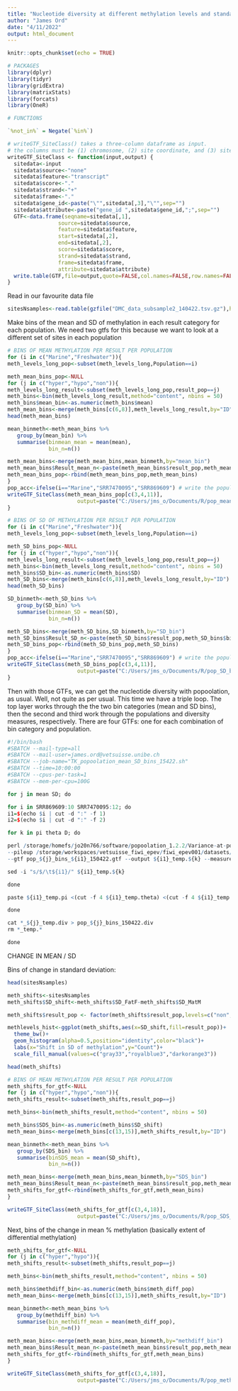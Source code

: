 ```yaml
---
title: "Nucleotide diversity at different methylation levels and standard deviations"
author: "James Ord"
date: "4/11/2022"
output: html_document
---
```


```r
knitr::opts_chunk$set(echo = TRUE)

# PACKAGES
library(dplyr)
library(tidyr)
library(gridExtra)
library(matrixStats)
library(forcats)
library(OneR)

# FUNCTIONS

`%not_in%` = Negate(`%in%`)

# writeGTF_SiteClass() takes a three-column dataframe as input.
# the columns must be (1) chromosome, (2) site coordinate, and (3) site class
writeGTF_SiteClass <- function(input,output) {
  sitedata<-input
  sitedata$source<-"none"
  sitedata$feature<-"transcript"
  sitedata$score<-"."
  sitedata$strand<-"+"
  sitedata$frame<-"."
  sitedata$gene_id<-paste("\"",sitedata[,3],"\"",sep="")
  sitedata$attribute<-paste("gene_id ",sitedata$gene_id,";",sep="")
  GTF<-data.frame(seqname=sitedata[,1],
                source=sitedata$source,
                feature=sitedata$feature,
                start=sitedata[,2],
                end=sitedata[,2],
                score=sitedata$score,
                strand=sitedata$strand,
                frame=sitedata$frame,
                attribute=sitedata$attribute)
  write.table(GTF,file=output,quote=FALSE,col.names=FALSE,row.names=FALSE,sep="\t")
}
```
Read in our favourite data file
```r
sitesNsamples<-read.table(gzfile("DMC_data_subsample2_140422.tsv.gz"),header=T)
```

Make bins of the mean and SD of methylation in each result category for each population. We need two gtfs for this because we want to look at a different set of sites in each population
```r
# BINS OF MEAN METHYLATION PER RESULT PER POPULATION
for (i in c("Marine","Freshwater")){
meth_levels_long_pop<-subset(meth_levels_long,Population==i)

meth_mean_bins_pop<-NULL
for (j in c("hyper","hypo","non")){
meth_levels_long_result<-subset(meth_levels_long_pop,result_pop==j)
meth_bins<-bin(meth_levels_long_result,method="content", nbins = 50)
meth_bins$mean_bin<-as.numeric(meth_bins$mean)
meth_mean_bins<-merge(meth_bins[c(6,8)],meth_levels_long_result,by="ID")
head(meth_mean_bins)

mean_binmeth<-meth_mean_bins %>%
   group_by(mean_bin) %>%
   summarise(binmean_mean = mean(mean),
             bin_n=n())

meth_mean_bins<-merge(meth_mean_bins,mean_binmeth,by="mean_bin")
meth_mean_bins$Result_mean_n<-paste(meth_mean_bins$result_pop,meth_mean_bins$binmean_mean,meth_mean_bins$bin_n,sep="_")
meth_mean_bins_pop<-rbind(meth_mean_bins_pop,meth_mean_bins)
}
pop_acc<-ifelse(i=="Marine","SRR7470095","SRR869609") # write the population accession into the filename
writeGTF_SiteClass(meth_mean_bins_pop[c(3,4,11)],
                      output=paste("C:/Users/jms_o/Documents/R/pop_mean_bins",pop_acc,"150422.gtf",sep="_"))
}

# BINS OF SD OF METHYLATION PER RESULT PER POPULATION
for (i in c("Marine","Freshwater")){
meth_levels_long_pop<-subset(meth_levels_long,Population==i)

meth_SD_bins_pop<-NULL
for (j in c("hyper","hypo","non")){
meth_levels_long_result<-subset(meth_levels_long_pop,result_pop==j)
meth_bins<-bin(meth_levels_long_result,method="content", nbins = 50)
meth_bins$SD_bin<-as.numeric(meth_bins$SD)
meth_SD_bins<-merge(meth_bins[c(6,8)],meth_levels_long_result,by="ID")
head(meth_SD_bins)

SD_binmeth<-meth_SD_bins %>%
   group_by(SD_bin) %>%
   summarise(binmean_SD = mean(SD),
             bin_n=n())

meth_SD_bins<-merge(meth_SD_bins,SD_binmeth,by="SD_bin")
meth_SD_bins$Result_SD_n<-paste(meth_SD_bins$result_pop,meth_SD_bins$binmean_SD,meth_SD_bins$bin_n,sep="_")
meth_SD_bins_pop<-rbind(meth_SD_bins_pop,meth_SD_bins)
}
pop_acc<-ifelse(i=="Marine","SRR7470095","SRR869609") # write the population accession into the filename
writeGTF_SiteClass(meth_SD_bins_pop[c(3,4,11)],
                      output=paste("C:/Users/jms_o/Documents/R/pop_SD_bins",pop_acc,"150422.gtf",sep="_"))
}
```

Then with those GTFs, we can get the nucleotide diversity with popoolation, as usual. Well, not quite as per usual. This time we have a triple loop. The top layer works through the the two bin categories (mean and SD bins), then the second and third work through the populations and diversity measures, respectively. There are four GTFs: one for each combination of bin category and population.

```r
#!/bin/bash
#SBATCH --mail-type=all
#SBATCH --mail-user=james.ord@vetsuisse.unibe.ch
#SBATCH --job-name="TK_popoolation_mean_SD_bins_15422.sh"
#SBATCH --time=10:00:00
#SBATCH --cpus-per-task=1
#SBATCH --mem-per-cpu=100G

for j in mean SD; do

for i in SRR869609:10 SRR7470095:12; do
i1=$(echo $i | cut -d ":" -f 1)
i2=$(echo $i | cut -d ":" -f 2)

for k in pi theta D; do

perl /storage/homefs/jo20n766/software/popoolation_1.2.2/Variance-at-position.pl --pool-size ${i2} --min-qual 20 --min-coverage 3 --min-count 2 --fastq-type sanger \
--pileup /storage/workspaces/vetsuisse_fiwi_epev/fiwi_epev001/datasets/dataset_collection/stickleback/PRJNA204958_479509/mapped/MAPQ20_rdup/pileup/${i1}.pileup \
--gtf pop_${j}_bins_${i1}_150422.gtf --output ${i1}_temp.${k} --measure ${k}

sed -i "s/$/\t${i1}/" ${i1}_temp.${k}

done

paste ${i1}_temp.pi <(cut -f 4 ${i1}_temp.theta) <(cut -f 4 ${i1}_temp.D) > ${i1}_${j}_temp.div

done

cat *_${j}_temp.div > pop_${j}_bins_150422.div
rm *_temp.*

done

```
CHANGE IN MEAN / SD

Bins of change in standard deviation:
```r
head(sitesNsamples)

meth_shifts<-sitesNsamples
meth_shifts$SD_shift<-meth_shifts$SD_FatF-meth_shifts$SD_MatM

meth_shifts$result_pop <- factor(meth_shifts$result_pop,levels=c("non","hypo","hyper"))

methlevels_hist<-ggplot(meth_shifts,aes(x=SD_shift,fill=result_pop))+
  theme_bw()+
  geom_histogram(alpha=0.5,position="identity",color="black")+
  labs(x="Shift in SD of methylation",y="Count")+
  scale_fill_manual(values=c("gray33","royalblue3","darkorange3"))

head(meth_shifts)

# BINS OF MEAN METHYLATION PER RESULT PER POPULATION
meth_shifts_for_gtf<-NULL
for (j in c("hyper","hypo","non")){
meth_shifts_result<-subset(meth_shifts,result_pop==j)

meth_bins<-bin(meth_shifts_result,method="content", nbins = 50)

meth_bins$SDS_bin<-as.numeric(meth_bins$SD_shift)
meth_mean_bins<-merge(meth_bins[c(13,15)],meth_shifts_result,by="ID")

mean_binmeth<-meth_mean_bins %>%
   group_by(SDS_bin) %>%
   summarise(binSDS_mean = mean(SD_shift),
             bin_n=n())

meth_mean_bins<-merge(meth_mean_bins,mean_binmeth,by="SDS_bin")
meth_mean_bins$Result_mean_n<-paste(meth_mean_bins$result_pop,meth_mean_bins$binSDS_mean,meth_mean_bins$bin_n,sep="_")
meth_shifts_for_gtf<-rbind(meth_shifts_for_gtf,meth_mean_bins)
}

writeGTF_SiteClass(meth_shifts_for_gtf[c(3,4,18)],
                      output=paste("C:/Users/jms_o/Documents/R/pop_SDS_bins_190422.gtf",sep="_"))
```

Next, bins of the change in mean % methylation (basically extent of differential methylation)
```r
meth_shifts_for_gtf<-NULL
for (j in c("hyper","hypo")){
meth_shifts_result<-subset(meth_shifts,result_pop==j)

meth_bins<-bin(meth_shifts_result,method="content", nbins = 50)

meth_bins$methdiff_bin<-as.numeric(meth_bins$meth_diff_pop)
meth_mean_bins<-merge(meth_bins[c(13,15)],meth_shifts_result,by="ID")

mean_binmeth<-meth_mean_bins %>%
   group_by(methdiff_bin) %>%
   summarise(bin_methdiff_mean = mean(meth_diff_pop),
             bin_n=n())

meth_mean_bins<-merge(meth_mean_bins,mean_binmeth,by="methdiff_bin")
meth_mean_bins$Result_mean_n<-paste(meth_mean_bins$result_pop,meth_mean_bins$bin_methdiff_mean,meth_mean_bins$bin_n,sep="_")
meth_shifts_for_gtf<-rbind(meth_shifts_for_gtf,meth_mean_bins)
}

writeGTF_SiteClass(meth_shifts_for_gtf[c(3,4,18)],
                      output=paste("C:/Users/jms_o/Documents/R/pop_methdiff_bins_190422.gtf",sep="_"))

```